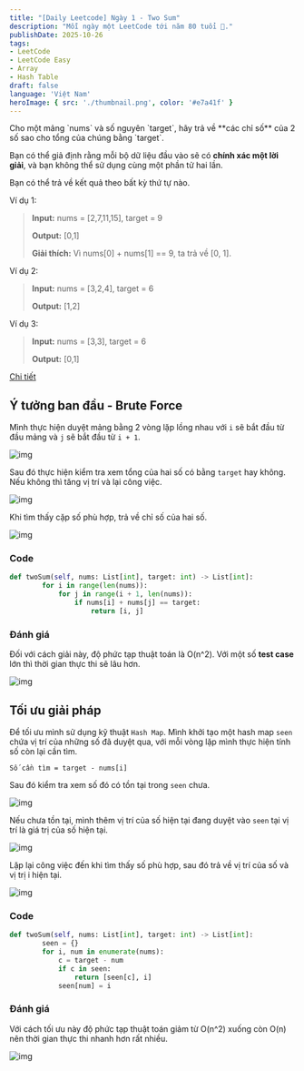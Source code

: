 ```yaml
---
title: "[Daily Leetcode] Ngày 1 - Two Sum"
description: "Mỗi ngày một LeetCode tới năm 80 tuổi 🥸."
publishDate: 2025-10-26
tags: 
- LeetCode
- LeetCode Easy
- Array
- Hash Table
draft: false
language: 'Việt Nam'
heroImage: { src: './thumbnail.png', color: '#e7a41f' }
---
```



<Aside title='Vấn đề' type='note'>
Cho một mảng `nums` và số nguyên `target`, hãy trả về **các chỉ số** của 2 số sao cho tổng của chúng bằng `target`.

Bạn có thể giả định rằng mỗi bộ dữ liệu đầu vào sẽ có **chính xác một lời giải**, và bạn không thể sử dụng cùng một phần tử hai lần.

Bạn có thể trả về kết quả theo bất kỳ thứ tự nào.

Ví dụ 1:

>**Input:** nums = [2,7,11,15], target = 9
>
>**Output:** [0,1]
>
>**Giải thích:** Vì nums[0] + nums[1] == 9, ta trả về [0, 1].

Ví dụ 2:

>**Input:** nums = [3,2,4], target = 6
>
>**Output:** [1,2]

Ví dụ 3:

>**Input:** nums = [3,3], target = 6
>
>**Output:** [0,1]

[Chi tiết](https://leetcode.com/problems/two-sum/)
</Aside>

## Ý tưởng ban đầu - Brute Force

Mình thực hiện duyệt mảng bằng 2 vòng lặp lồng nhau với `i` sẽ bắt đầu từ đầu mảng và `j` sẽ bắt đầu từ `i + 1`.

![img](imgs/1.png)

Sau đó thực hiện kiểm tra xem tổng của hai số có bằng `target` hay không. Nếu không thì tăng vị trí và lại công việc.

![img](imgs/2.png)

Khi tìm thấy cặp số phù hợp, trả về chỉ số của hai số.

![img](imgs/3.png)

### Code

```python
def twoSum(self, nums: List[int], target: int) -> List[int]:
        for i in range(len(nums)):
            for j in range(i + 1, len(nums)):
                if nums[i] + nums[j] == target:
                    return [i, j]
```

### Đánh giá

Đối với cách giải này, độ phức tạp thuật toán là O(n^2). Với một số **test case** lớn thì thời gian thực thi sẽ lâu hơn.

![img](imgs/4.png)

## Tối ưu giải pháp

Để tối ưu mình sử dụng kỹ thuật `Hash Map`. Mình khởi tạo một hash map `seen` chứa vị trí của những số đã duyệt qua, với mỗi vòng lặp mình thực hiện tính số còn lại cần tìm.

```
Số cần tìm = target - nums[i]
```

Sau đó kiểm tra xem số đó có tồn tại trong `seen` chưa.

![img](imgs/5.png)

Nếu chưa tồn tại, mình thêm vị trí của số hiện tại đang duyệt vào `seen` tại vị trí là giá trị của số hiện tại.

![img](imgs/6.png)

Lặp lại công việc đến khi tìm thấy số phù hợp, sau đó trả về vị trí của số và vị trị i hiện tại.

![img](imgs/7.png)

### Code 

```python
def twoSum(self, nums: List[int], target: int) -> List[int]:
        seen = {}
        for i, num in enumerate(nums):
            c = target - num
            if c in seen:
                return [seen[c], i]
            seen[num] = i
```

### Đánh giá

Với cách tối ưu này độ phức tạp thuật toán giảm từ O(n^2) xuống còn O(n) nên thời gian thực thi nhanh hơn rất nhiều.

![img](imgs/8.png)